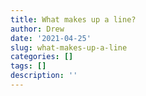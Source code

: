 ```yaml
---
title: What makes up a line?
author: Drew
date: '2021-04-25'
slug: what-makes-up-a-line
categories: []
tags: []
description: ''
---
```

